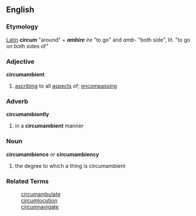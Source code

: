 == English ==
=== Etymology ===
[[Latin]] '''''circum''''' "around" + '''''ambire''''' ''ire'' "to go" and ''amb-'' "both side", lit. "to go on both sides of"

=== Adjective ===
'''circumambient'''
# [[ascribing]] to all [[aspects]] of; [[encompassing]]

=== Adverb ===
'''circumambiently'''
# in a '''circumambient''' manner

=== Noun ===
'''circumambience''' ''or'' '''circumambiency'''
# the degree to which a thing is circumambient

=== Related Terms ===
: [[circumambulate]]
: [[circumlocution]]
: [[circumnavigate]]